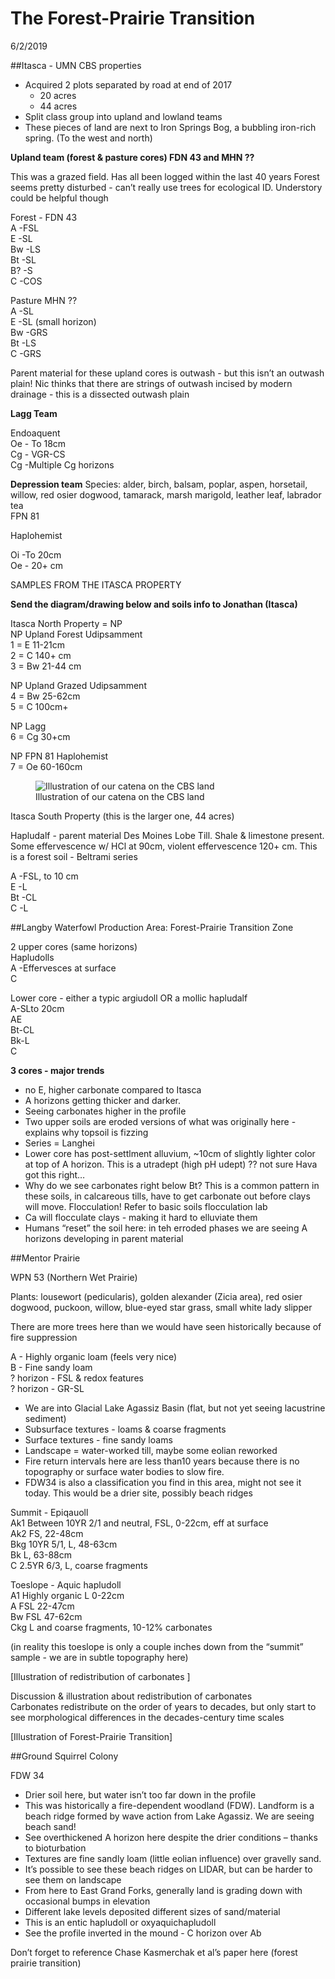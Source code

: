 # The Forest-Prairie Transition

6/2/2019 

##Itasca -  UMN CBS properties  

* Acquired 2 plots separated by road at end of 2017
    + 20 acres 
    + 44 acres 
* Split class group into upland and lowland teams 
* These pieces of land are next to Iron Springs Bog, a bubbling iron-rich spring. (To the west and north) 


**Upland team (forest & pasture cores) FDN 43 and MHN ??**

This was a grazed field.  Has all been logged within the last 40 years 
Forest seems pretty disturbed - can’t really use trees for ecological ID.  Understory could be helpful though

Forest - FDN 43  
A -FSL  
E -SL  
Bw -LS  
Bt -SL  
B? -S  
C -COS  

Pasture MHN ??          
A -SL  
E -SL (small horizon)  
Bw -GRS  
Bt -LS  
C -GRS  

Parent material for these upland cores is outwash - but this isn’t an outwash plain! 
Nic thinks that there are strings of outwash incised by modern drainage - this is a dissected outwash plain 

**Lagg Team**

Endoaquent  
Oe - To 18cm  
Cg - VGR-CS  
Cg -Multiple Cg horizons  

**Depression team** 
Species: alder, birch, balsam, poplar, aspen, horsetail, willow, red osier dogwood, tamarack, marsh marigold, leather leaf, labrador tea  
FPN 81  

Haplohemist  

Oi -To 20cm  
Oe - 20+ cm  

SAMPLES FROM THE ITASCA PROPERTY  

**Send the diagram/drawing below and soils info to Jonathan (Itasca)** 

Itasca North Property = NP   
NP Upland Forest Udipsamment   
1 = E 11-21cm   
2 = C 140+ cm  
3 = Bw 21-44 cm  

NP Upland Grazed Udipsamment  
4 = Bw 25-62cm  
5 = C 100cm+  

NP Lagg  
6 = Cg 30+cm  

NP FPN 81 Haplohemist  
7 = Oe 60-160cm  

![Illustration of our catena on the CBS land](images/06_itasca_landscape.png)

Itasca South Property (this is the larger one, 44 acres)   

Hapludalf - parent material Des Moines Lobe Till.  Shale & limestone present.  Some effervescence w/ HCl at 90cm, violent effervescence 120+ cm. This is a forest soil - Beltrami series 

A -FSL, to 10 cm  
E -L  
Bt -CL  
C -L  

##Langby Waterfowl Production Area:  Forest-Prairie Transition Zone 

2 upper cores (same horizons)  
Hapludolls  
A -Effervesces at surface  
C  

Lower core - either a typic argiudoll OR a mollic hapludalf  
A-SLto 20cm  
AE  
Bt-CL  
Bk-L  
C  

**3 cores - major trends** 

* no E, higher carbonate compared to Itasca 
* A horizons getting thicker and darker.  
* Seeing carbonates higher in the profile 
* Two upper soils are eroded versions of what was originally here - explains why topsoil is fizzing 
* Series = Langhei
* Lower core has post-settlment alluvium, ~10cm of slightly lighter color at top of A horizon.  This is a utradept (high pH udept)  ?? not sure Hava got this right…
* Why do we see carbonates right below Bt?  This is a common pattern in these soils, in calcareous tills, have to get carbonate out before clays will move. Flocculation! Refer to basic soils flocculation lab 
* Ca will flocculate clays - making it hard to elluviate them 
* Humans “reset” the soil here: in teh erroded phases we are seeing A horizons developing in parent material 

##Mentor Prairie

WPN 53 (Northern Wet Prairie) 

Plants: lousewort (pedicularis), golden alexander (Zicia area), red osier dogwood, puckoon, willow, blue-eyed star grass, small white lady slipper  

There are more trees here than we would have seen historically because of fire suppression 

A - Highly organic loam (feels very nice)   
B - Fine sandy loam  
? horizon - FSL & redox features  
? horizon - GR-SL  

* We are into Glacial Lake Agassiz Basin (flat, but not yet seeing lacustrine sediment) 
* Subsurface textures - loams & coarse fragments 
* Surface textures - fine sandy loams
* Landscape = water-worked till, maybe some eolian reworked 
* Fire return intervals here are less than10 years because there is no topography or surface water bodies to slow fire.  
* FDW34 is also a classification you find in this area, might not see it today.  This would be a drier site, possibly beach ridges 

Summit - Epiqauoll  
Ak1  Between 10YR 2/1 and neutral, FSL, 0-22cm, eff at surface  
Ak2   FS, 22-48cm  
Bkg   10YR 5/1, L, 48-63cm  
Bk   L, 63-88cm  
C   2.5YR 6/3, L, coarse fragments  


Toeslope - Aquic hapludoll  
A1   Highly organic L 0-22cm  
A   FSL 22-47cm  
Bw   FSL 47-62cm  
Ckg  L and coarse fragments, 10-12% carbonates  

(in reality this toeslope is only a couple inches down from the “summit” sample - we are in subtle topography here)  

[Illustration of redistribution of carbonates ] 

Discussion & illustration about redistribution of carbonates  
Carbonates redistribute on the order of years to decades, but only start to see morphological differences in the decades-century time scales   

[Illustration of Forest-Prairie Transition] 

##Ground Squirrel Colony 

FDW 34

* Drier soil here, but water isn’t too far down in the profile 
* This was historically a fire-dependent woodland (FDW).  Landform is a beach ridge formed by wave action from Lake Agassiz.  We are seeing beach sand! 
* See overthickened A horizon here despite the drier conditions -- thanks to bioturbation
* Textures are fine sandly loam (little eolian influence) over gravelly sand. 
* It’s possible to see these beach ridges on LIDAR, but can be harder to see them on landscape 
* From here to East Grand Forks, generally land is grading down with occasional bumps in elevation 
* Different lake levels deposited different sizes of sand/material 
* This is an entic hapludoll or oxyaquichapludoll 
* See the profile inverted in the mound - C horizon over Ab 

Don't forget to reference Chase Kasmerchak et al's paper here (forest prairie transition) 